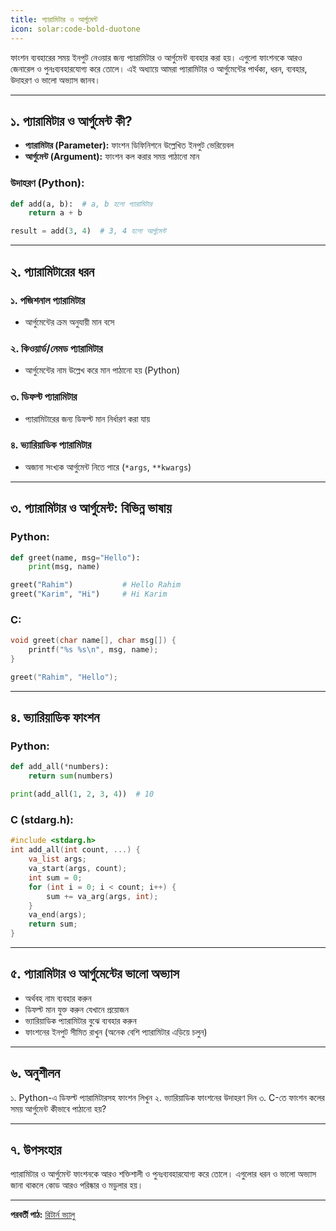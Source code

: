 ```yaml
---
title: প্যারামিটার ও আর্গুমেন্ট
icon: solar:code-bold-duotone
---
```


ফাংশন ব্যবহারের সময় ইনপুট নেওয়ার জন্য প্যারামিটার ও আর্গুমেন্ট ব্যবহার করা হয়। এগুলো ফাংশনকে আরও জেনারেল ও পুনঃব্যবহারযোগ্য করে তোলে। এই অধ্যায়ে আমরা প্যারামিটার ও আর্গুমেন্টের পার্থক্য, ধরন, ব্যবহার, উদাহরণ ও ভালো অভ্যাস জানব।

---

## ১. প্যারামিটার ও আর্গুমেন্ট কী?

- **প্যারামিটার (Parameter):** ফাংশন ডিফিনিশনে উল্লেখিত ইনপুট ভেরিয়েবল
- **আর্গুমেন্ট (Argument):** ফাংশন কল করার সময় পাঠানো মান

### উদাহরণ (Python):
```python
def add(a, b):  # a, b হলো প্যারামিটার
    return a + b

result = add(3, 4)  # 3, 4 হলো আর্গুমেন্ট
```

---

## ২. প্যারামিটারের ধরন

### ১. পজিশনাল প্যারামিটার
- আর্গুমেন্টের ক্রম অনুযায়ী মান বসে

### ২. কিওয়ার্ড/নেমড প্যারামিটার
- আর্গুমেন্টের নাম উল্লেখ করে মান পাঠানো হয় (Python)

### ৩. ডিফল্ট প্যারামিটার
- প্যারামিটারের জন্য ডিফল্ট মান নির্ধারণ করা যায়

### ৪. ভ্যারিয়াডিক প্যারামিটার
- অজানা সংখ্যক আর্গুমেন্ট নিতে পারে (`*args`, `**kwargs`)

---

## ৩. প্যারামিটার ও আর্গুমেন্ট: বিভিন্ন ভাষায়

### Python:
```python
def greet(name, msg="Hello"):
    print(msg, name)

greet("Rahim")           # Hello Rahim
greet("Karim", "Hi")     # Hi Karim
```

### C:
```c
void greet(char name[], char msg[]) {
    printf("%s %s\n", msg, name);
}

greet("Rahim", "Hello");
```

---

## ৪. ভ্যারিয়াডিক ফাংশন

### Python:
```python
def add_all(*numbers):
    return sum(numbers)

print(add_all(1, 2, 3, 4))  # 10
```

### C (stdarg.h):
```c
#include <stdarg.h>
int add_all(int count, ...) {
    va_list args;
    va_start(args, count);
    int sum = 0;
    for (int i = 0; i < count; i++) {
        sum += va_arg(args, int);
    }
    va_end(args);
    return sum;
}
```

---

## ৫. প্যারামিটার ও আর্গুমেন্টের ভালো অভ্যাস

- অর্থবহ নাম ব্যবহার করুন
- ডিফল্ট মান যুক্ত করুন যেখানে প্রয়োজন
- ভ্যারিয়াডিক প্যারামিটার বুঝে ব্যবহার করুন
- ফাংশনের ইনপুট সীমিত রাখুন (অনেক বেশি প্যারামিটার এড়িয়ে চলুন)

---

## ৬. অনুশীলন

১. Python-এ ডিফল্ট প্যারামিটারসহ ফাংশন লিখুন
২. ভ্যারিয়াডিক ফাংশনের উদাহরণ দিন
৩. C-তে ফাংশন কলের সময় আর্গুমেন্ট কীভাবে পাঠানো হয়?

---

## ৭. উপসংহার

প্যারামিটার ও আর্গুমেন্ট ফাংশনকে আরও শক্তিশালী ও পুনঃব্যবহারযোগ্য করে তোলে। এগুলোর ধরন ও ভালো অভ্যাস জানা থাকলে কোড আরও পরিষ্কার ও মডুলার হয়।

---

**পরবর্তী পাঠ:** [রিটার্ন ভ্যালু](/programming/return-values)
